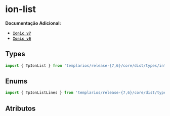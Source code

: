 
<Meta of={listStories} />

# ion-list

**Documentação Adicional:**

- **[`Ionic v7`](https://ionicframework.com/docs/api/list)**
- **[`Ionic v6`](https://ionicframework.com/docs/v6/api/list)**

## Types

```ts
import { TpIonList } from 'templarios/release-{7,6}/core/dist/types/interfaces';
```

## Enums

```ts
import { TpIonListLines } from 'templarios/release-{7,6}/core/dist/types/interfaces';
```

## Atributos

<Canvas of={listStories.Default} />
<Controls of={listStories.Default} />
